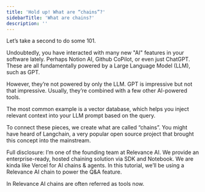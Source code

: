 ```yaml
---
title: 'Hold up! What are “chains”?'
sidebarTitle: 'What are chains?'
description: ''
---
```


Let’s take a second to do some 101.

Undoubtedly, you have interacted with many new "AI" features in your software lately. Perhaps Notion AI, Github CoPilot, or even just ChatGPT. These are all fundamentally powered by a Large Language Model (LLM), such as GPT.

However, they’re not powered by only the LLM. GPT is impressive but not that impressive. Usually, they’re combined with a few other AI-powered tools.

The most common example is a vector database, which helps you inject relevant context into your LLM prompt based on the query.

To connect these pieces, we create what are called “chains”. You might have heard of Langchain, a very popular open source project that brought this concept into the mainstream.

Full disclosure: I’m one of the founding team at Relevance AI. We provide an enterprise-ready, hosted chaining solution via SDK and Notebook. We are kinda like Vercel for AI chains & agents. In this tutorial, we’ll be using a Relevance AI chain to power the Q&A feature.

In Relevance AI chains are often referred as tools now.